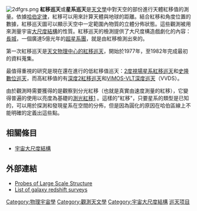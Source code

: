 [[File:2dfgrs.png|right]]
'''紅移巡天'''或'''星系巡天'''是[[天文學|天文學]]中對天空的部份進行天體紅移值的測量。依據[[哈伯定律|哈伯定律]]，紅移可以用來計算天體與地球的距離。結合紅移和角度位置的數據，紅移巡天圖可以顯示天空中一定範圍內物質的立體分佈狀態。這些觀測被用來測量宇宙[[大尺度結構|大尺度結構]]的性質。紅移巡天的檢測提供了大尺度構造戲劇化的內容：[[长城_(天文学)|長城]]，一個廣達5億光年的[[超星系團|超星系團]]，就是由紅移檢測出來的。

第一次紅移巡天是[[CfA紅移巡天|天文物理中心的紅移巡天]]，開始於1977年，至1982年完成最初的資料蒐集。

最值得重視的研究是現在還在進行的低紅移值巡天：[[2度視場星系紅移巡天|2度視場星系紅移巡天]]和[[史隆數位巡天|史隆數位巡天]]，而高紅移值的有[[深度2紅移巡天|深度2紅移巡天]]和[[VIMOS-VLT深度巡天|VIMOS-VLT深度巡天]]（VVDS）。

由於觀測時需要獲得的是觀察到分光紅移（也就是真實由速度測量的紅移），它變得普遍的使用以亮度為基礎的[[測光紅移|測光紅移]][https://web.archive.org/web/20080113034654/http://astrowww.phys.uvic.ca/grads/gwyn/pz/index.html] 。這樣的"紅移"，只要星系的類型是已知的，可以用於探測和發現星系在空間的分佈，但是因為圓化的原因在哈伯區線上不能明確的定義出這些點。

== 相關條目 ==
* [[可觀測宇宙#大尺度結構|宇宙大尺度結構]]

== 外部連結 ==
* [https://web.archive.org/web/20050306033931/http://cfa-www.harvard.edu/~mwhite/probes-lss.html Probes of Large Scale Structure]
*[http://www.astro.ljmu.ac.uk/~ikb/research/galaxy-redshift-surveys.html List of galaxy redshift surveys]
{{astro-stub}}

[[Category:物理宇宙學|Category:物理宇宙學]]
[[Category:觀測天文學|Category:觀測天文學]]
[[Category:宇宙大尺度結構|Category:宇宙大尺度結構]]
[[Category:巡天项目|]]
